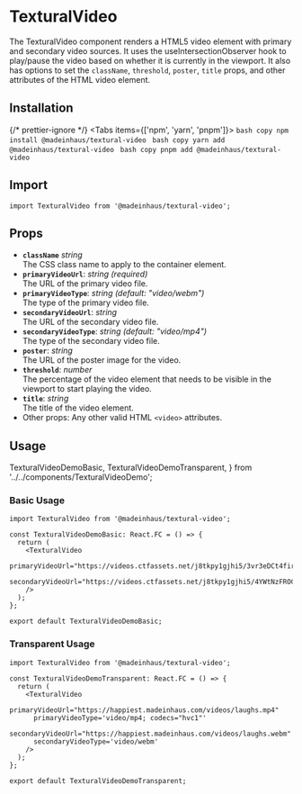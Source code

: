 # TexturalVideo

The TexturalVideo component renders a HTML5 video element with primary and secondary video sources. It uses the useIntersectionObserver hook to play/pause the video based on whether it is currently in the viewport. It also has options to set the `className`, `threshold`, `poster`, `title` props, and other attributes of the HTML video element.

## Installation


{/* prettier-ignore */}
<Tabs items={['npm', 'yarn', 'pnpm']}>
    <Tab>
        ```bash copy
        npm install @madeinhaus/textural-video
        ```
    </Tab>
    <Tab>
        ```bash copy
        yarn add @madeinhaus/textural-video
        ```
    </Tab>
    <Tab>
        ```bash copy
        pnpm add @madeinhaus/textural-video
        ```
    </Tab>
</Tabs>

## Import

```tsx copy
import TexturalVideo from '@madeinhaus/textural-video';
```

## Props

- **`className`** _string_<br />
  The CSS class name to apply to the container element.
- **`primaryVideoUrl`**: _string (required)_<br />
  The URL of the primary video file.
- **`primaryVideoType`**: _string (default: "video/webm")_<br />
  The type of the primary video file.
- **`secondaryVideoUrl`**: _string_<br />
  The URL of the secondary video file.
- **`secondaryVideoType`**: _string (default: "video/mp4")_<br />
  The type of the secondary video file.
- **`poster`**: _string_<br />
  The URL of the poster image for the video.
- **`threshold`**: _number_<br />
  The percentage of the video element that needs to be visible in the viewport to start playing the video.
- **`title`**: _string_<br />
  The title of the video element.
- Other props: Any other valid HTML `<video>` attributes.

## Usage

  TexturalVideoDemoBasic,
  TexturalVideoDemoTransparent,
} from '../../components/TexturalVideoDemo';

### Basic Usage

```tsx filename="TexturalVideoDemoBasic.tsx"{1, 5-8} copy showLineNumbers
import TexturalVideo from '@madeinhaus/textural-video';

const TexturalVideoDemoBasic: React.FC = () => {
  return (
    <TexturalVideo
      primaryVideoUrl="https://videos.ctfassets.net/j8tkpy1gjhi5/3vr3eDCt4firB4lb5snVrc/c55eb5261efbe9cf0f8489e5aa4b5ab4/Tillamook_Desktop_v7.webm"
      secondaryVideoUrl="https://videos.ctfassets.net/j8tkpy1gjhi5/4YWtNzFROCQBTLFmgt0GtC/46b15d9fbb9a6f5af12819461a37bfc9/Tillamook_Desktop_v7.mp4"
    />
  );
};

export default TexturalVideoDemoBasic;
```

<TexturalVideoDemoBasic />

### Transparent Usage

```tsx filename="TexturalVideoDemoTransparent.tsx" {1, 5-9} copy showLineNumbers
import TexturalVideo from '@madeinhaus/textural-video';

const TexturalVideoDemoTransparent: React.FC = () => {
  return (
    <TexturalVideo
      primaryVideoUrl="https://happiest.madeinhaus.com/videos/laughs.mp4"
      primaryVideoType='video/mp4; codecs="hvc1"'
      secondaryVideoUrl="https://happiest.madeinhaus.com/videos/laughs.webm"
      secondaryVideoType='video/webm'
    />
  );
};

export default TexturalVideoDemoTransparent;
```

<TexturalVideoDemoTransparent />
